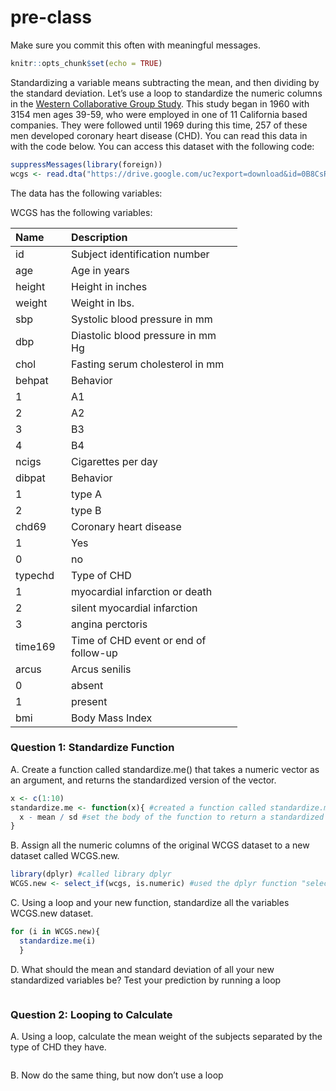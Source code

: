 # pre-class


Make sure you commit this often with meaningful messages. 



```r
knitr::opts_chunk$set(echo = TRUE)
```








Standardizing a variable means subtracting the mean, and then dividing by the standard deviation. Let’s use a loop to standardize the numeric columns in the [Western Collaborative Group Study](https://clinicaltrials.gov/ct2/show/NCT00005174). This study began in 1960 with 3154 men ages 39-59, who were employed in one of 11 California based companies. They were followed until 1969 during this time, 257 of these men developed coronary heart disease (CHD). You can read this data in with the code below. You can access this dataset with the following code:

```R

suppressMessages(library(foreign))
wcgs <- read.dta("https://drive.google.com/uc?export=download&id=0B8CsRLdwqzbzYWxfN3ExQllBQkU")
```

The data has the following variables:



WCGS has the following variables:

-----------------------------------------------------------
Name    Description
------- -------------------------------------------
id      Subject identification number

age     Age in years

height  Height in inches

weight  Weight in lbs.

sbp     Systolic blood pressure in mm 

dbp     Diastolic blood pressure in mm Hg

chol    Fasting serum cholesterol in mm 

behpat  Behavior

  1       A1

  2       A2

  3       B3

  4       B4

ncigs   Cigarettes per day

dibpat  Behavior

1       type A

2       type B

chd69   Coronary heart disease

1       Yes

0       no

typechd Type of CHD

1       myocardial infarction or death

2       silent myocardial infarction

3       angina perctoris

time169 Time of CHD event or end of follow-up

arcus   Arcus senilis

0       absent

1       present

bmi     Body Mass Index
-----------------------------------------------------------




### Question 1: Standardize Function

A. Create a function called standardize.me() that takes a numeric vector as an argument, and returns the standardized version of the vector. 
```r
x <- c(1:10)
standardize.me <- function(x){ #created a function called standardize.me() with an argument that assigns x as numeric
  x - mean / sd #set the body of the function to return a standardized version of the vector
}
```
B. Assign all the numeric columns of the original WCGS dataset to a new dataset called WCGS.new.
```r
library(dplyr) #called library dplyr
WCGS.new <- select_if(wcgs, is.numeric) #used the dplyr function "select_if" to select all numeric columns in the original WCGS dataset and assigned them to the new dataset "WCGS.new"
```

C. Using a loop and your new function, standardize all the variables WCGS.new dataset.
```r
for (i in WCGS.new){
  standardize.me(i)
  }

```
D. What should the mean and standard deviation of all your new standardized variables be? Test your prediction by running a loop
```r

```




### Question 2: Looping to Calculate

A. Using a loop, calculate the mean weight of the subjects separated by the type of CHD they have.
```r

```
B. Now do the same thing, but now don’t use a loop
```r

```

